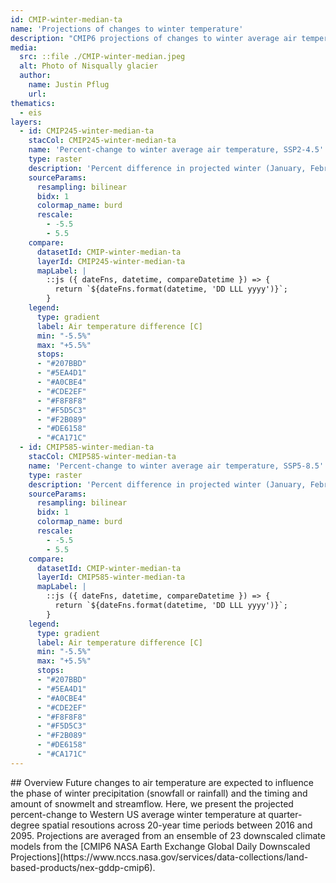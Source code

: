 ```yaml
---
id: CMIP-winter-median-ta
name: 'Projections of changes to winter temperature'
description: "CMIP6 projections of changes to winter average air temperature"
media:
  src: ::file ./CMIP-winter-median.jpeg
  alt: Photo of Nisqually glacier
  author:
    name: Justin Pflug
    url: 
thematics:
  - eis
layers:
  - id: CMIP245-winter-median-ta
    stacCol: CMIP245-winter-median-ta
    name: 'Percent-change to winter average air temperature, SSP2-4.5'
    type: raster
    description: 'Percent difference in projected winter (January, February, March) average air temperature, relative to a historical timeframe between 1995 and 2014. Outputs represent the median of 23 member ensembles from CMIP6 (SSP 2-4.5) with downscaling performed by NASA Earth Exchange'
    sourceParams:
      resampling: bilinear
      bidx: 1
      colormap_name: burd
      rescale:
        - -5.5
        - 5.5
    compare:
      datasetId: CMIP-winter-median-ta
      layerId: CMIP245-winter-median-ta
      mapLabel: |
        ::js ({ dateFns, datetime, compareDatetime }) => {
          return `${dateFns.format(datetime, 'DD LLL yyyy')}`;        
        }
    legend:
      type: gradient
      label: Air temperature difference [C]
      min: "-5.5%"
      max: "+5.5%"
      stops:
      - "#207BBD"
      - "#5EA4D1"
      - "#A0CBE4"
      - "#CDE2EF"
      - "#F8F8F8"
      - "#F5D5C3"
      - "#F2B089"
      - "#DE6158"
      - "#CA171C"
  - id: CMIP585-winter-median-ta
    stacCol: CMIP585-winter-median-ta
    name: 'Percent-change to winter average air temperature, SSP5-8.5'
    type: raster
    description: 'Percent difference in projected winter (January, February, March) average air temperature, relative to a historical timeframe between 1995 and 2014. Outputs represent the median of 23 member ensembles from CMIP6 (SSP 5-8.5) with downscaling performed by NASA Earth Exchange'
    sourceParams:
      resampling: bilinear
      bidx: 1
      colormap_name: burd
      rescale:
        - -5.5
        - 5.5
    compare:
      datasetId: CMIP-winter-median-ta
      layerId: CMIP585-winter-median-ta
      mapLabel: |
        ::js ({ dateFns, datetime, compareDatetime }) => {
          return `${dateFns.format(datetime, 'DD LLL yyyy')}`;
        }
    legend:
      type: gradient
      label: Air temperature difference [C]
      min: "-5.5%"
      max: "+5.5%"
      stops:
      - "#207BBD"
      - "#5EA4D1"
      - "#A0CBE4"
      - "#CDE2EF"
      - "#F8F8F8"
      - "#F5D5C3"
      - "#F2B089"
      - "#DE6158"
      - "#CA171C"
---
```

<Block>
<Prose>
## Overview
Future changes to air temperature are expected to influence the phase of winter precipitation (snowfall or rainfall) and the timing and amount of snowmelt and streamflow. Here, we present the projected percent-change to Western US average winter temperature at quarter-degree spatial resoutions across 20-year time periods between 2016 and 2095. Projections are averaged from an ensemble of 23 downscaled climate models from the [CMIP6 NASA Earth Exchange Global Daily Downscaled Projections](https://www.nccs.nasa.gov/services/data-collections/land-based-products/nex-gddp-cmip6).
</Prose>
</Block>

